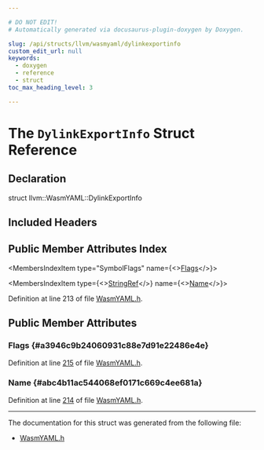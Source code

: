 ```yaml
---

# DO NOT EDIT!
# Automatically generated via docusaurus-plugin-doxygen by Doxygen.

slug: /api/structs/llvm/wasmyaml/dylinkexportinfo
custom_edit_url: null
keywords:
  - doxygen
  - reference
  - struct
toc_max_heading_level: 3

---
```





# The `DylinkExportInfo` Struct Reference

<DoxygenPage pluginConfig={pluginConfig}>



## Declaration

<CodeBlock>struct llvm::WasmYAML::DylinkExportInfo</CodeBlock>

## Included Headers

<IncludesList>
<IncludesListItem
  filePath="llvm/ObjectYAML/WasmYAML.h"
  permalink="/docs/api/files/include/include/llvm/include/llvm/objectyaml/wasmyaml-h"
  isLocal="true" />
</IncludesList>

## Public Member Attributes Index

<MembersIndex>

<MembersIndexItem
  type="SymbolFlags"
  name={<><a href="#a3946c9b24060931c88e7d91e22486e4e">Flags</a></>}>
</MembersIndexItem>

<MembersIndexItem
  type={<><a href="/docs/api/classes/llvm/stringref">StringRef</a></>}
  name={<><a href="#abc4b11ac544068ef0171c669c4ee681a">Name</a></>}>
</MembersIndexItem>

</MembersIndex>


Definition at line 213 of file <a href="/docs/api/files/include/include/llvm/include/llvm/objectyaml/wasmyaml-h">WasmYAML.h</a>.

<SectionDefinition>

## Public Member Attributes

### Flags {#a3946c9b24060931c88e7d91e22486e4e}

<MemberDefinition
  prototype="SymbolFlags llvm::WasmYAML::DylinkExportInfo::Flags">

Definition at line <a href="/docs/api/files/include/include/llvm/include/llvm/objectyaml/wasmyaml-h/#l00215">215</a> of file <a href="/docs/api/files/include/include/llvm/include/llvm/objectyaml/wasmyaml-h">WasmYAML.h</a>.
</MemberDefinition>

### Name {#abc4b11ac544068ef0171c669c4ee681a}

<MemberDefinition
  prototype="StringRef llvm::WasmYAML::DylinkExportInfo::Name">

Definition at line <a href="/docs/api/files/include/include/llvm/include/llvm/objectyaml/wasmyaml-h/#l00214">214</a> of file <a href="/docs/api/files/include/include/llvm/include/llvm/objectyaml/wasmyaml-h">WasmYAML.h</a>.
</MemberDefinition>

</SectionDefinition>

<hr/>

The documentation for this struct was generated from the following file:

<ul>
<li><a href="/docs/api/files/include/include/llvm/include/llvm/objectyaml/wasmyaml-h">WasmYAML.h</a></li>
</ul>

</DoxygenPage>
